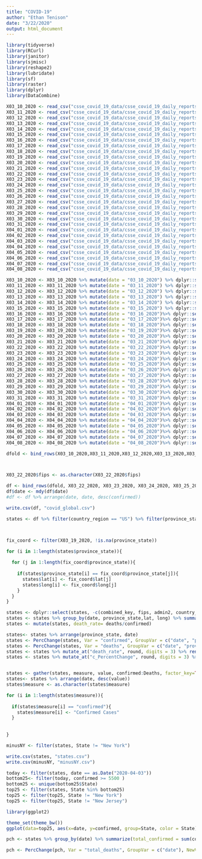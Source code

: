 ```yaml
---
title: "COVID-19"
author: "Ethan Tenison"
date: "3/22/2020"
output: html_document
---
```


```r

library(tidyverse)
library(RCurl)
library(janitor)
library(sjmisc)
library(reshape2)
library(lubridate)
library(sf)
library(raster)
library(dplyr)
library(DataCombine)

X03_10_2020 <- read_csv("csse_covid_19_data/csse_covid_19_daily_reports/03-10-2020.csv")
X03_11_2020 <- read_csv("csse_covid_19_data/csse_covid_19_daily_reports/03-11-2020.csv")
X03_12_2020 <- read_csv("csse_covid_19_data/csse_covid_19_daily_reports/03-12-2020.csv")
X03_13_2020 <- read_csv("csse_covid_19_data/csse_covid_19_daily_reports/03-13-2020.csv")
X03_14_2020 <- read_csv("csse_covid_19_data/csse_covid_19_daily_reports/03-14-2020.csv")
X03_15_2020 <- read_csv("csse_covid_19_data/csse_covid_19_daily_reports/03-15-2020.csv")
X03_16_2020 <- read_csv("csse_covid_19_data/csse_covid_19_daily_reports/03-16-2020.csv")
X03_17_2020 <- read_csv("csse_covid_19_data/csse_covid_19_daily_reports/03-17-2020.csv")
X03_18_2020 <- read_csv("csse_covid_19_data/csse_covid_19_daily_reports/03-18-2020.csv")
X03_19_2020 <- read_csv("csse_covid_19_data/csse_covid_19_daily_reports/03-19-2020.csv")
X03_20_2020 <- read_csv("csse_covid_19_data/csse_covid_19_daily_reports/03-20-2020.csv")
X03_21_2020 <- read_csv("csse_covid_19_data/csse_covid_19_daily_reports/03-21-2020.csv")
X03_22_2020 <- read_csv("csse_covid_19_data/csse_covid_19_daily_reports/03-22-2020.csv")
X03_23_2020 <- read_csv("csse_covid_19_data/csse_covid_19_daily_reports/03-23-2020.csv")
X03_24_2020 <- read_csv("csse_covid_19_data/csse_covid_19_daily_reports/03-24-2020.csv")
X03_25_2020 <- read_csv("csse_covid_19_data/csse_covid_19_daily_reports/03-25-2020.csv")
X03_26_2020 <- read_csv("csse_covid_19_data/csse_covid_19_daily_reports/03-26-2020.csv")
X03_27_2020 <- read_csv("csse_covid_19_data/csse_covid_19_daily_reports/03-27-2020.csv")
X03_28_2020 <- read_csv("csse_covid_19_data/csse_covid_19_daily_reports/03-28-2020.csv")
X03_29_2020 <- read_csv("csse_covid_19_data/csse_covid_19_daily_reports/03-29-2020.csv")
X03_30_2020 <- read_csv("csse_covid_19_data/csse_covid_19_daily_reports/03-30-2020.csv")
X03_31_2020 <- read_csv("csse_covid_19_data/csse_covid_19_daily_reports/03-31-2020.csv")
X04_01_2020 <- read_csv("csse_covid_19_data/csse_covid_19_daily_reports/04-01-2020.csv")
X04_02_2020 <- read_csv("csse_covid_19_data/csse_covid_19_daily_reports/04-02-2020.csv")
X04_03_2020 <- read_csv("csse_covid_19_data/csse_covid_19_daily_reports/04-03-2020.csv")
X04_04_2020 <- read_csv("csse_covid_19_data/csse_covid_19_daily_reports/04-04-2020.csv")
X04_05_2020 <- read_csv("csse_covid_19_data/csse_covid_19_daily_reports/04-05-2020.csv")
X04_06_2020 <- read_csv("csse_covid_19_data/csse_covid_19_daily_reports/04-06-2020.csv")
X04_07_2020 <- read_csv("csse_covid_19_data/csse_covid_19_daily_reports/04-07-2020.csv")
X04_08_2020 <- read_csv("csse_covid_19_data/csse_covid_19_daily_reports/04-08-2020.csv")
```


```r

X03_10_2020 <- X03_10_2020 %>% mutate(date = "03_10_2020") %>% dplyr::select(-c("Last Update")) %>% clean_names() %>% rename(lat = latitude, long = longitude) %>% mutate(fips = "NA", admin2 = "NA", combined_key = "NA", active = 0) %>% dplyr::select(fips, admin2, province_state ,country_region ,lat , long ,confirmed,deaths,recovered, active,combined_key ,date)
X03_11_2020 <- X03_11_2020 %>% mutate(date = "03_11_2020") %>% dplyr::select(-c("Last Update"))%>% clean_names() %>% rename(lat = latitude, long = longitude)%>% mutate(fips = "NA", admin2 = "NA", combined_key = "NA", active = 0)%>% dplyr::select(fips, admin2, province_state ,country_region ,lat , long ,confirmed,deaths,recovered, active,combined_key ,date)
X03_12_2020 <- X03_12_2020 %>% mutate(date = "03_12_2020") %>% dplyr::select(-c("Last Update"))%>% clean_names()%>% rename(lat = latitude, long = longitude)%>% mutate(fips = "NA", admin2 = "NA", combined_key = "NA", active = 0)%>% dplyr::select(fips, admin2, province_state ,country_region ,lat , long ,confirmed,deaths,recovered, active,combined_key ,date)
X03_13_2020 <- X03_13_2020 %>% mutate(date = "03_13_2020") %>% dplyr::select(-c("Last Update"))%>% clean_names()%>% rename(lat = latitude, long = longitude)%>% mutate(fips = "NA", admin2 = "NA", combined_key = "NA", active = 0)%>% dplyr::select(fips, admin2, province_state ,country_region ,lat , long ,confirmed,deaths,recovered, active,combined_key ,date)
X03_14_2020 <- X03_14_2020 %>% mutate(date = "03_14_2020") %>% dplyr::select(-c("Last Update"))%>% clean_names()%>% rename(lat = latitude, long = longitude)%>% mutate(fips = "NA", admin2 = "NA", combined_key = "NA", active = 0)%>% dplyr::select(fips, admin2, province_state ,country_region ,lat , long ,confirmed,deaths,recovered, active,combined_key ,date)
X03_15_2020 <- X03_15_2020 %>% mutate(date = "03_15_2020") %>% dplyr::select(-c("Last Update"))%>% clean_names()%>% rename(lat = latitude, long = longitude)%>% mutate(fips = "NA", admin2 = "NA", combined_key = "NA", active = 0)%>% dplyr::select(fips, admin2, province_state ,country_region ,lat , long ,confirmed,deaths,recovered, active,combined_key ,date)
X03_16_2020 <- X03_16_2020 %>% mutate(date = "03_16_2020")%>% dplyr::select(-c("Last Update"))%>% clean_names()%>% rename(lat = latitude, long = longitude)%>% mutate(fips = "NA", admin2 = "NA", combined_key = "NA", active = 0)%>% dplyr::select(fips, admin2, province_state ,country_region ,lat , long ,confirmed,deaths,recovered, active,combined_key ,date)
X03_17_2020 <- X03_17_2020 %>% mutate(date = "03_17_2020")%>% dplyr::select(-c("Last Update"))%>% clean_names()%>% rename(lat = latitude, long = longitude)%>% mutate(fips = "NA", admin2 = "NA", combined_key = "NA", active = 0)%>% dplyr::select(fips, admin2, province_state ,country_region ,lat , long ,confirmed,deaths,recovered, active,combined_key ,date)
X03_18_2020 <- X03_18_2020 %>% mutate(date = "03_18_2020")%>% dplyr::select(-c("Last Update"))%>% clean_names()%>% rename(lat = latitude, long = longitude)%>% mutate(fips = "NA", admin2 = "NA", combined_key = "NA", active = 0)%>% dplyr::select(fips, admin2, province_state ,country_region ,lat , long ,confirmed,deaths,recovered, active,combined_key ,date)
X03_19_2020 <- X03_19_2020 %>% mutate(date = "03_19_2020")%>% dplyr::select(-c("Last Update"))%>% clean_names()%>% rename(lat = latitude, long = longitude)%>% mutate(fips = "NA", admin2 = "NA", combined_key = "NA", active = 0)%>% dplyr::select(fips, admin2, province_state ,country_region ,lat , long ,confirmed,deaths,recovered, active,combined_key ,date)
X03_20_2020 <- X03_20_2020 %>% mutate(date = "03_20_2020")%>% dplyr::select(-c("Last Update"))%>% clean_names()%>% rename(lat = latitude, long = longitude)%>% mutate(fips = "NA", admin2 = "NA", combined_key = "NA", active = 0)%>% dplyr::select(fips, admin2, province_state ,country_region ,lat , long ,confirmed,deaths,recovered, active,combined_key ,date)
X03_21_2020 <- X03_21_2020 %>% mutate(date = "03_21_2020")%>% dplyr::select(-c("Last Update"))%>% clean_names()%>% rename(lat = latitude, long = longitude)%>% mutate(fips = "NA", admin2 = "NA", combined_key = "NA", active = 0)%>% dplyr::select(fips, admin2, province_state ,country_region ,lat , long ,confirmed,deaths,recovered, active,combined_key ,date)
X03_22_2020 <- X03_22_2020 %>% mutate(date = "03_22_2020")%>% dplyr::select(-c("Last_Update"))%>% clean_names()
X03_23_2020 <- X03_23_2020 %>% mutate(date = "03_23_2020")%>% dplyr::select(-c("Last_Update"))%>% clean_names()
X03_24_2020 <- X03_24_2020 %>% mutate(date = "03_24_2020")%>% dplyr::select(-c("Last_Update"))%>% clean_names()
X03_25_2020 <- X03_25_2020 %>% mutate(date = "03_25_2020")%>% dplyr::select(-c("Last_Update"))%>% clean_names()
X03_26_2020 <- X03_26_2020 %>% mutate(date = "03_26_2020")%>% dplyr::select(-c("Last_Update"))%>% clean_names()
X03_27_2020 <- X03_27_2020 %>% mutate(date = "03_27_2020")%>% dplyr::select(-c("Last_Update"))%>% clean_names()
X03_28_2020 <- X03_28_2020 %>% mutate(date = "03_28_2020")%>% dplyr::select(-c("Last_Update"))%>% clean_names()
X03_29_2020 <- X03_29_2020 %>% mutate(date = "03_29_2020")%>% dplyr::select(-c("Last_Update"))%>% clean_names()
X03_30_2020 <- X03_30_2020 %>% mutate(date = "03_30_2020")%>% dplyr::select(-c("Last_Update"))%>% clean_names()
X03_31_2020 <- X03_31_2020 %>% mutate(date = "03_31_2020")%>% dplyr::select(-c("Last_Update"))%>% clean_names()
X04_01_2020 <- X04_01_2020 %>% mutate(date = "04_01_2020")%>% dplyr::select(-c("Last_Update"))%>% clean_names()
X04_02_2020 <- X04_02_2020 %>% mutate(date = "04_02_2020")%>% dplyr::select(-c("Last_Update"))%>% clean_names()
X04_03_2020 <- X04_03_2020 %>% mutate(date = "04_03_2020")%>% dplyr::select(-c("Last_Update"))%>% clean_names()
X04_04_2020 <- X04_04_2020 %>% mutate(date = "04_04_2020")%>% dplyr::select(-c("Last_Update"))%>% clean_names()
X04_05_2020 <- X04_05_2020 %>% mutate(date = "04_05_2020")%>% dplyr::select(-c("Last_Update"))%>% clean_names()
X04_06_2020 <- X04_06_2020 %>% mutate(date = "04_06_2020")%>% dplyr::select(-c("Last_Update"))%>% clean_names()
X04_07_2020 <- X04_07_2020 %>% mutate(date = "04_07_2020")%>% dplyr::select(-c("Last_Update"))%>% clean_names()
X04_08_2020 <- X04_08_2020 %>% mutate(date = "04_08_2020")%>% dplyr::select(-c("Last_Update"))%>% clean_names()


```




```r

dfold <- bind_rows(X03_10_2020,X03_11_2020,X03_12_2020,X03_13_2020,X03_14_2020,X03_15_2020,X03_16_2020,X03_17_2020,X03_18_2020,X03_19_2020,X03_20_2020,X03_21_2020)



X03_22_2020$fips <- as.character(X03_22_2020$fips)

df <- bind_rows(dfold, X03_22_2020, X03_23_2020, X03_24_2020, X03_25_2020, X03_26_2020,X03_27_2020,X03_28_2020, X03_29_2020, X03_30_2020,X03_31_2020,X04_01_2020, X04_02_2020, X04_03_2020, X04_04_2020, X04_05_2020, X04_06_2020, X04_07_2020, X04_08_2020)
df$date <- mdy(df$date)
#df <- df %>% arrange(date, date, desc(confirmed))


```




```r
write.csv(df, "covid_global.csv")


```


```r
states <- df %>% filter(country_region == "US") %>% filter(province_state != "Diamond Princess") %>% filter( province_state != "Grand Princess") %>% filter( province_state != "Wuhan Evacuee")%>% filter( province_state != "Recovered") %>% filter( province_state != "recovered")%>% filter( province_state != "US" )



fix_coord <- filter(X03_19_2020, !is.na(province_state))

for (i in 1:length(states$province_state)){
  
  for (j in 1:length(fix_coord$province_state)){
    
    if(states$province_state[i] == fix_coord$province_state[j]){
      states$lat[i] <- fix_coord$lat[j]
      states$long[i] <- fix_coord$long[j]
    }
  }
}

states <- dplyr::select(states, -c(combined_key, fips, admin2, country_region))
states <- states %>% group_by(date, province_state,lat, long) %>% summarize(confirmed = sum(confirmed),recovered = sum(recovered), deaths = sum(deaths))
states <- mutate(states, death_rate= deaths/confirmed)


```



```r
states<- states %>% arrange(province_state, date)
states <- PercChange(states, Var = "confirmed", GroupVar = c("date", "province_state"), NewVar = "c_PercentChange", slideBy = -1, type = "percent"  )
states <- PercChange(states, Var = "deaths", GroupVar = c("date", "province_state"), NewVar = "d_PercentChange", slideBy = -1, type = "percent"  )
states <- states %>% mutate_at("death_rate", round, digits = 3) %>% rename(Deaths = deaths, Recovered = recovered, State = province_state)
states <- states %>% mutate_at("c_PercentChange", round, digits = 3) %>% mutate_at("d_PercentChange", round, digits = 3)


states <- gather(states, measure, value, confirmed:Deaths, factor_key=TRUE)
states<- states %>% arrange(date, desc(value))
states$measure <- as.character(states$measure)

for (i in 1:length(states$measure)){
  
  if(states$measure[i] == "confirmed"){
    states$measure[i] <- "Confirmed Cases"
  }
 
  
}

minusNY <- filter(states, State != "New York")

```

```r

write.csv(states, "states.csv")
write.csv(minusNY, "minusNY.csv")
```


```r

today <- filter(states, date == as.Date("2020-04-03"))
bottom25<- filter(today, confirmed >= 5500 )
bottom25 <- unique(bottom25$State)
top25 <- filter(states, State %in% bottom25)
top25 <- filter(top25, State != "New York")
top25 <- filter(top25, State != "New Jersey")

library(ggplot2)

theme_set(theme_bw())
ggplot(data=top25, aes(x=date, y=confirmed, group=State, color = State)) + geom_line(size =1) 


```


```r

pch <- states %>% group_by(date) %>% summarize(total_confirmed = sum(confirmed), total_deaths = sum(deaths)) %>% arrange(date)

pch <- PercChange(pch, Var = "total_deaths", GroupVar = c("date"), NewVar = "c_PercentChange", slideBy = -1, type = "percent"  )


```

